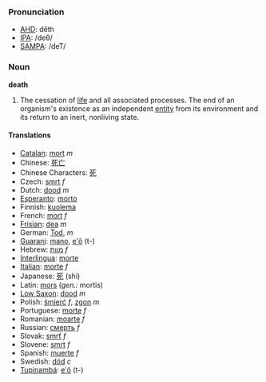 ===Pronunciation===
*[[w:AHD|AHD]]: dĕth
*[[w:IPA|IPA]]: /deθ/
*[[w:SAMPA|SAMPA]]: /deT/

=== Noun ===

'''death'''

#The cessation of [[life]] and all associated processes.  The end of an organism's existence as an independent [[entity]] from its environment and its return to an inert, nonliving state.

==== Translations ====
*[[Catalan]]: [[mort]] ''m''
*Chinese: [[死亡]]
*Chinese Characters: [[死]]
*Czech: [[smrt]] ''f''
*Dutch: [[dood]] ''m''
*[[Esperanto]]: [[morto]]
*Finnish: [[kuolema]]
*French: [[mort]] ''f''
*[[Frisian]]: [[dea]] ''m''
*German: [[Tod]], ''m''
*[[Guarani]]: [[mano]], [[e'õ]] (t-)
*Hebrew: [[מוות]] ''f''
*[[Interlingua]]: [[morte]]
*[[Italian]]: [[morte]] ''f''
*Japanese: [[死]] (shi)
*Latin: [[mors]] (''gen.:'' mortis)
*[[Low Saxon]]: [[dood]] ''m''
*Polish: [[śmierć]] ''f'', [[zgon]] ''m''
*Portuguese: [[morte]] ''f''
*Romanian: [[moarte]] ''f''
*Russian: [[смeрть]] ''f''
*Slovak: [[smrť]] ''f''
*Slovene: [[smrt]] ''f''
*Spanish: [[muerte]] ''f''
*Swedish: [[död]] ''c''
*[[Tupinambá]]: [[e'õ]] (t-)